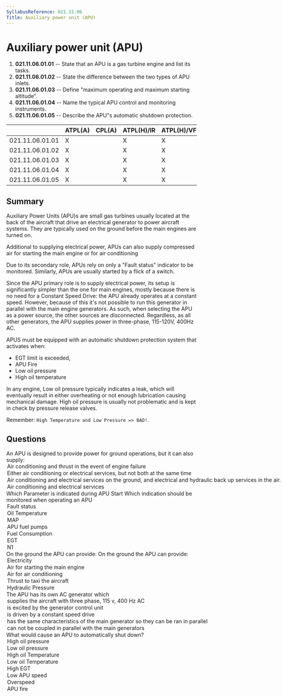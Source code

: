 ```yaml
---
SyllabusReference: 021.11.06
Title: Auxiliary power unit (APU)
---
```


# Auxiliary power unit (APU)

1. **021.11.06.01.01** -- State that an APU is a gas turbine engine and list its
   tasks.
2. **021.11.06.01.02** -- State the difference between the two types of APU
   inlets.
3. **021.11.06.01.03** -- Define "maximum operating and maximum starting
   altitude".
4. **021.11.06.01.04** -- Name the typical APU control and monitoring
   instruments.
5. **021.11.06.01.05** -- Describe the APU"s automatic shutdown protection.

|                 | ATPL(A) | CPL(A) | ATPL(H)/IR | ATPL(H)/VFR | CPL(H) | IR  | CBIR(A) |
| --------------- | ------- | ------ | ---------- | ----------- | ------ | --- | ------- |
| 021.11.06.01.01 | X       |        | X          | X           |        |     |         |
| 021.11.06.01.02 | X       |        | X          | X           |        |     |         |
| 021.11.06.01.03 | X       |        | X          | X           |        |     |         |
| 021.11.06.01.04 | X       |        | X          | X           |        |     |         |
| 021.11.06.01.05 | X       |        | X          | X           |        |     |         |

## Summary

Auxiliary Power Units (APU)s are small gas turbines usually located at the back
of the aircraft that drive an electrical generator to power aircraft systems.
They are typically used on the ground before the main engines are turned on.

Additional to supplying electrical power, APUs can also supply compressed air
for starting the main engine or for air conditioning

Due to its secondary role, APUs rely on only a "Fault status" indicator to be
monitored. Similarly, APUs are usually started by a flick of a switch.

Since the APU primary role is to supply electrical power, its setup is
significantly simpler than the one for main engines, mostly because there is no
need for a Constant Speed Drive: the APU already operates at a constant speed.
However, because of this it's not possible to run this generator in parallel
with the main engine generators. As such, when selecting the APU as a power
source, the other sources are disconnected. Regardless, as all other generators,
the APU supplies power in three-phase, 115-120V, 400Hz AC.

APUS must be equipped with an automatic shutdown protection system that
activates when:

- EGT limit is exceeded,
- APU Fire
- Low oil pressure
- High oil temperature

In any engine, Low oil pressure typically indicates a leak, which will
eventually result in either overheating or not enough lubrication causing
mechanical damage. High oil pressure is usually not problematic and is kept in
check by pressure release valves.

Remember: `High Temperature and Low Pressure => BAD!`.

## Questions

<Question lo="021.11.06.01.01">
  <Text variant="oneCorrect">
    An APU is designed to provide power for ground operations, but it can also
    supply:
  </Text>
  <Option why="The APU cannot supply thrust">
    Air conditioning and thrust in the event of engine failure
  </Option>
  <Option>
    Either air conditioning or electrical services, but not both at the same
    time
  </Option>
  <Option why="the APU never provides hydraulic power directly.">
    Air conditioning and electrical services on the ground, and electrical and
    hydraulic back up services in the air.
  </Option>
  <Option alwaysCorrect>Air conditioning and electrical services</Option>
</Question>

<Question lo="021.11.06.01.04">
  <Text variant="oneCorrect">
    Which Parameter is indicated during APU Start
  </Text>
  <Text variant="oneCorrect">
    Which indication should be monitored when operating an APU
  </Text>
  <Option alwaysCorrect>Fault status</Option>
  <Option>Oil Temperature</Option>
  <Option>MAP</Option>
  <Option>APU fuel pumps</Option>
  <Option>Fuel Consumption</Option>
  <Option>EGT</Option>
  <Option>N1</Option>
</Question>

<Question lo="021.11.06.01.01">
  <Text variant="multipleCorrect" select={6}>
    On the ground the APU can provide:
  </Text>
  <Text variant="oneTwo">On the ground the APU can provide:</Text>
  <Option alwaysCorrect>Electricity</Option>
  <Option alwaysCorrect>Air for starting the main engine</Option>
  <Option alwaysCorrect>Air for air conditioning</Option>
  <Option alwaysCorrect>Thrust to taxi the aircraft</Option>
  <Option>Hydraulic Pressure</Option>
</Question>

<Question lo="021.11.06.01.01">
  <Text variant="oneCorrect">The APU has its own AC generator which</Text>
  <Option alwaysCorrect>
    supplies the aircraft with three phase, 115 v, 400 Hz AC
  </Option>
  <Option>is excited by the generator control unit</Option>
  <Option why="The APU already operates at a constant speed, so there is no need for a CSD">
    is driven by a constant speed drive
  </Option>
  <Option why="it is usually not possible to run the APU in parallel with the main generator">
    has the same characteristics of the main generator so they can be ran in
    parallel
  </Option>
  <Option alwaysCorrect>
    can not be coupled in parallel with the main generators
  </Option>
</Question>

<Question lo="021.11.06.01.05">
  <Text variant="multipleCorrect" select={6}>
    What would cause an APU to automatically shut down?
  </Text>
  <Option why="High oil pressure is prevented by pressure relief valves.">
    High oil pressure
  </Option>
  <Option
    alwaysCorrect
    why="Most likely indicates a leak in the oil system, which will lead to damage, or even fire. Remember: High oil Temperature, and Low oil Pressure = Bad"
  >
    Low oil pressure
  </Option>
  <Option
    alwaysCorrect
    why="Remember: High oil Temperature, and Low oil Pressure = Bad"
  >
    High oil Temperature
  </Option>
  <Option
    alwaysCorrect
    why="Low oil temperature is usually not cause for concern. Remember: High oil Temperature, and Low oil Pressure = Bad"
  >
    Low oil Temperature
  </Option>
  <Option
    alwaysCorrect
    why="Indicates over heating, which can lead to damage, or fire"
  >
    High EGT
  </Option>
  <Option why="Overspeed can cause fatal damage to the APU">
    Low APU speed
  </Option>
  <Option alwaysCorrect why="Overspeed can cause fatal damage to the APU">
    Overspeed
  </Option>
  <Option
    alwaysCorrect
    why="In general having your aircraft on fire is considered a bad idea"
  >
    APU fire
  </Option>
</Question>
